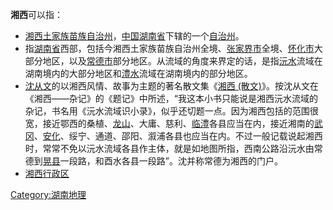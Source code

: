 '''湘西'''可以指：
* [[湘西土家族苗族自治州|湘西土家族苗族自治州]]，[[中国|中国]][[湖南省|湖南省]]下辖的一个[[自治州|自治州]]。
* 指[[湖南省|湖南省]]西部，包括今湘西土家族苗族自治州全境、[[张家界市|张家界市]]全境、[[怀化市|怀化市]]大部分地区，以及[[常德市|常德市]]部分地区。从流域的角度来界定的话，是指[[沅水|沅水]]流域在湖南境内的大部分地区和[[澧水|澧水]]流域在湖南境内的部分地区。
*[[沈从文|沈从文]]的以湘西风情、故事为主题的著名散文集《[[湘西_(散文)|湘西 (散文)]]》。按沈从文在《湘西——杂记》的《题记》中所述，“我这本小书只能说是湘西沅水流域的杂记，书名用《沅水流域识小录》，似乎还切题一点。因为湘西包括的范围很宽，接近鄂西的桑植、[[龙山|龙山]]、大庸、慈利、[[临澧|临澧]]各县应当在内，接近湘南的[[武冈|武冈]]、[[安化|安化]]、绥宁、通道、邵阳、溆浦各县也应当在内。不过一般记载说起湘西时，常常不免以沅水流域各县作主体，就是如地图所指，西南公路沿沅水由常德到[[晃县|晃县]]一段路，和酉水各县一段路”。沈并称常德为湘西的门户。
* [[湘西行政区|湘西行政区]]

{{消歧义|cat=二字中國相關消歧義}}

[[Category:湖南地理|Category:湖南地理]]